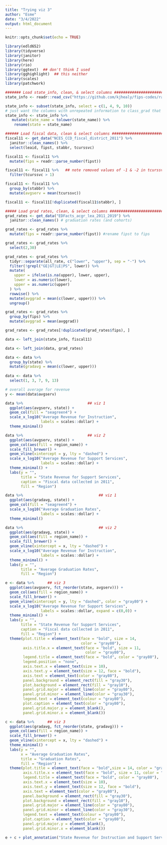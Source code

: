 ---
title: "Trying viz 3"
author: "Esme"
date: "3/4/2022"
output: html_document
---

```{r setup, include=FALSE}
knitr::opts_chunk$set(echo = TRUE)
```

```{r}
library(edld652)
library(tidyverse)
library(janitor)
library(here)
library(rio)
library(ggtext)  ## don't think I used
library(gghighlight)  ## this neither
library(scales)
library(patchwork)
```

```{r data}
####### Load state_info, clean, & select columns ############################
state_info <- readr::read_csv("https://github.com/kjhealy/fips-codes/raw/master/state_fips_master.csv") #state data with fipst

state_info <- subset(state_info, select = c(1, 4, 9, 10))
# just want the columns with unrepeated information to class_grad that can be used later (example: regions and divisions)
state_info <- state_info %>% 
   mutate(state_name = tolower(state_name)) %>% 
    rename(state = state_name)

###### Load fiscal data, clean & select columns #############################
fiscal11 <- get_data("NCES_CCD_fiscal_district_2011") %>% 
  janitor::clean_names() %>% 
  select(leaid, fipst, stabbr, tcurssvc)

fiscal11 <- fiscal11 %>% 
  mutate(fips = readr::parse_number(fipst))

fiscal11 <- fiscal11 %>%   ## note removed values of -1 & -2 in tcurssvc
  filter(tcurssvc > 1)

fiscal11 <- fiscal11 %>% 
  group_by(stabbr) %>% 
  mutate(avgserv = mean(tcurssvc))

fiscal11 <- fiscal11[!duplicated(fiscal11$stabbr), ]

##### Load grad rates, clean, & select columns ##############################
grad_rates <- get_data("EDFacts_acgr_lea_2011_2019") %>% 
  janitor::clean_names() # graduation rates (and cohorts)

grad_rates <- grad_rates %>% 
  mutate(fips = readr::parse_number(fipst)) #rename fipst to fips

grad_rates <- grad_rates %>% 
  select(2,30)

grad_rates <- grad_rates %>% 
  tidyr::separate(all_rate, c("lower", "upper"), sep = "-") %>% 
  filter(!grepl("GE|GT|LE|PS", lower)) %>% 
  mutate(
    upper = ifelse(is.na(upper), lower, upper),
    lower = as.numeric(lower),
    upper = as.numeric(upper)
  ) %>% 
  rowwise() %>% 
  mutate(avggrad = mean(c(lower, upper))) %>% 
  ungroup()

grad_rates <- grad_rates %>% 
  group_by(fips) %>% 
  mutate(avggrad = mean(avggrad))

grad_rates <- grad_rates[!duplicated(grad_rates$fips), ]
```

```{r join-data}
data <- left_join(state_info, fiscal11)

data <- left_join(data, grad_rates)

data <- data %>% 
  group_by(state) %>% 
  mutate(gradavg = mean(c(lower, upper)))
  
data <- data %>% 
  select(1, 3, 7, 9, 13)

# overall average for revenue
y <- mean(data$avgserv)
```

```{r visual-support-serv-viz1-2}
data %>%                             ## viz 1
  ggplot(aes(avgserv, state)) +
  geom_col(fill = "seagreen4") +
  scale_x_log10("Average Revenue for Instruction",
                labels = scales::dollar) +
  theme_minimal()

data %>%                             ## viz 2
  ggplot(aes(avgserv, state)) +
  geom_col(aes(fill = region_name)) +
  scale_fill_brewer() +
  geom_vline(xintercept = y, lty = "dashed") +
  scale_x_log10("Average Revenue for Support Services",
                labels = scales::dollar) +
  theme_minimal() +
  labs(y = "",
       title = "State Revenue for Support Services",
       caption = "Fiscal data collected in 2011",
       fill = "Region")
```

```{r visual-graduation-viz1-2}
data %>%                                  ## viz 1
  ggplot(aes(gradavg, state)) +
  geom_col(fill = "seagreen4") +
  scale_x_log10("Average Graduation Rates",
                labels = scales::dollar) +
  theme_minimal()

data %>%                                  ## viz 2
  ggplot(aes(gradavg, state)) +
  geom_col(aes(fill = region_name)) +
  scale_fill_brewer() +
  geom_vline(xintercept = x, lty = "dashed") +
  scale_x_log10("Average Revenue for Instruction",
                labels = scales::dollar) +
  theme_minimal() +
  labs(y = "",
       title = "Average Graduation Rates",
       fill = "Region")
```

<!-- actual visuals will have each iteration of both plots side by side OR just the final one? Just final visual and can show the iterations of the fiscal support services for viz 1 and 2 -->

```{r viz-3}
e <- data %>%      ## viz 3
  ggplot(aes(avgserv, fct_reorder(state, avgserv))) +
  geom_col(aes(fill = region_name)) +
  scale_fill_brewer() +
  geom_vline(xintercept = y, lty = "dashed", color = "gray80") +
  scale_x_log10("Average Revenue for Support Services",
                labels = scales::dollar, expand = c(0,0)) +
  theme_minimal() +
  labs(y = "",
       title = "State Revenue for Support Services",
       caption = "Fiscal data collected in 2011",
       fill = "Region") +
  theme(plot.title = element_text(face = "bold", size = 14,
                                  color = "gray80"),
        axis.title.x = element_text(face = "bold", size = 11,
                                    color = "gray80"),
        legend.title = element_text(face = "bold", color = "gray80"),
        legend.position = "none",
        axis.text.x = element_text(size = 10),
        axis.text.y = element_text(size = 12, face = "bold"),
        axis.text = element_text(color = "gray80"),
        panel.background = element_rect(fill = "gray30"),
        plot.background = element_rect(fill = "gray10"),
        panel.grid.major = element_line(color = "gray80"), 
        panel.grid.minor = element_line(color = "gray30"),
        legend.text = element_text(colour = "gray80"),
        plot.caption = element_text(color = "gray80"),
        panel.grid.major.y = element_blank(),
        panel.grid.minor.x = element_blank())

c <- data %>%      ## viz 3
  ggplot(aes(gradavg, fct_reorder(state, gradavg))) +
  geom_col(aes(fill = region_name)) +
  scale_fill_brewer() +
  geom_vline(xintercept = x, lty = "dashed") +
  theme_minimal() +
  labs(y = "",
       x = "Average Graduation Rates",
       title = "Graduation Rates",
       fill = "Region") +
  theme(plot.title = element_text(face = "bold",size = 14, color = "gray80"),
        axis.title.x = element_text(face = "bold", size = 11, color = "gray80"),
        legend.title = element_text(face = "bold", color = "gray80"),
        axis.text.x = element_text(size = 10),
        axis.text.y = element_text(size = 12, face = "bold"),
        axis.text = element_text(color = "gray80"),
        panel.background = element_rect(fill = "gray30"),
        plot.background = element_rect(fill = "gray10"),
        panel.grid.major = element_line(color = "gray80"), 
        panel.grid.minor = element_line(color = "gray30"),
        legend.text = element_text(colour = "gray80"),
        plot.caption = element_text(color = "gray80"),
        panel.grid.major.y = element_blank(),
        panel.grid.minor.x = element_blank())

e + c + plot_annotation("State Revenue for Instruction and Support Services")
```

<!-- capitalize first letter state names -->
<!-- possible to remove dark border around plot? -->
<!-- major x grid lines visible behind bars, want to remove -->
<!-- remove NAs to bottom in grad rates -->